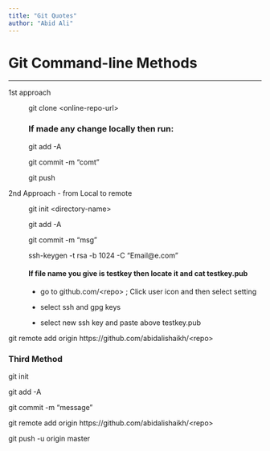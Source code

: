 ```yaml
---
title: "Git Quotes"
author: "Abid Ali"
---
```


# Git Command-line Methods

------------------------------------------------------------------------

1st approach

:   git clone \<online-repo-url\>

    ### If made any change locally then run:

    git add -A

    git commit -m "comt"

    git push

2nd Approach - from Local to remote

:   git init \<directory-name\>

    git add -A

    git commit -m "msg"

    ssh-keygen -t rsa -b 1024 -C "Email\@e.com"

    #### If file name you give is testkey then locate it and cat testkey.pub

    -   go to github.com/\<repo\> ; Click user icon and then select setting

    -   select ssh and gpg keys

    -   select new ssh key and paste above testkey.pub

git remote add origin https://github.com/abidalishaikh/\<repo\>

### Third Method

git init

git add -A

git commit -m "message"

git remote add origin https://github.com/abidalishaikh/\<repo\>

git push -u origin master
